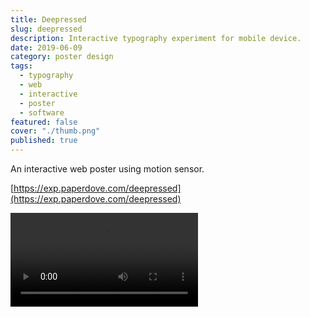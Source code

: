 ```yaml
---
title: Deepressed
slug: deepressed
description: Interactive typography experiment for mobile device.
date: 2019-06-09
category: poster design
tags:
  - typography
  - web
  - interactive
  - poster
  - software
featured: false
cover: "./thumb.png"
published: true
---
```



An interactive web poster using motion sensor.

[https://exp.paperdove.com/deepressed](https://exp.paperdove.com/deepressed)

<Video src={vid1} width={720} height={720} />
